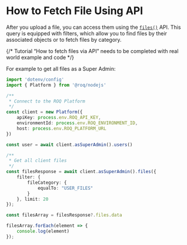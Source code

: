 
# How to Fetch File Using API

After you upload a file, you can access them using the [`files()`](/files/api#files) API. This query is equipped with filters, which allow you to find files by their associated objects or to fetch files by category.

{/* Tutorial “How to fetch files via API” needs to be completed with real world example and code */}

For example to get all files as a Super Admin:

```ts
import 'dotenv/config'
import { Platform } from '@roq/nodejs'

/**
 * Connect to the ROQ Platform
 */
const client = new Platform({
	apiKey: process.env.ROQ_API_KEY,
	environmentId: process.env.ROQ_ENVIRONMENT_ID,
	host: process.env.ROQ_PLATFORM_URL
})

const user = await client.asSuperAdmin().users()

/**
 * Get all client files
 */
const filesResponse = await client.asSuperAdmin().files({
	filter: {
		fileCategory: {
			equalTo: "USER_FILES"
		}
	}, limit: 20
});

const filesArray = filesResponse?.files.data

filesArray.forEach(element => {
	console.log(element)
});
```
